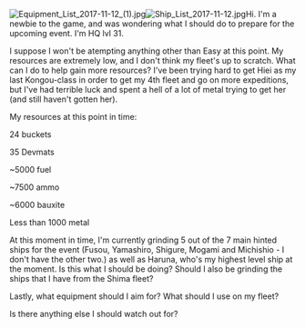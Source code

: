 [[File:Equipment_List_2017-11-12_(1).jpg|thumb]][[File:Ship_List_2017-11-12.jpg|thumb]]Hi. I'm a newbie to the game, and was wondering what I should do to prepare for the upcoming event. I'm HQ lvl 31.

I suppose I won't be atempting anything other than Easy at this point. My resources are extremely low, and I don't think my fleet's up to scratch. What can I do to help gain more resources? I've been trying hard to get Hiei as my last Kongou-class in order to get my 4th fleet and go on more expeditions, but I've had terrible luck and spent a hell of a lot of metal trying to get her (and still haven't gotten her).



My resources at this point in time:

24 buckets

35 Devmats

~5000 fuel

~7500 ammo

~6000 bauxite

Less than 1000 metal



At this moment in time, I'm currently grinding 5 out of the 7 main hinted ships for the event (Fusou, Yamashiro, Shigure, Mogami and Michishio - I don't have the other two.) as well as Haruna, who's my highest level ship at the moment. Is this what I should be doing? Should I also be grinding the ships that I have from the Shima fleet?



Lastly, what equipment should I aim for? What should I use on my fleet? 



Is there anything else I should watch out for?<ac_metadata title="[Easy] First ever event - What should I do?"> </ac_metadata>